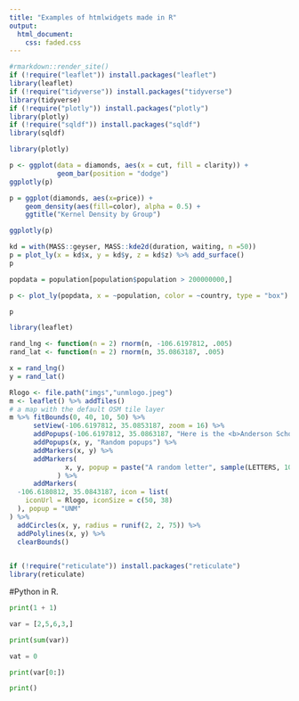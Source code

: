 ```yaml
---
title: "Examples of htmlwidgets made in R"
output:
  html_document:
    css: faded.css
---
```

```r
#rmarkdown::render_site()
if (!require("leaflet")) install.packages("leaflet")
library(leaflet)
if (!require("tidyverse")) install.packages("tidyverse")
library(tidyverse)
if (!require("plotly")) install.packages("plotly")
library(plotly)
if (!require("sqldf")) install.packages("sqldf")
library(sqldf)
```

```r
library(plotly)
```


```r

p <- ggplot(data = diamonds, aes(x = cut, fill = clarity)) +
            geom_bar(position = "dodge")
ggplotly(p)
```
```r
p = ggplot(diamonds, aes(x=price)) + 
    geom_density(aes(fill=color), alpha = 0.5) +
    ggtitle("Kernel Density by Group")

ggplotly(p)
```

```r
kd = with(MASS::geyser, MASS::kde2d(duration, waiting, n =50))
p = plot_ly(x = kd$x, y = kd$y, z = kd$z) %>% add_surface()
p
```
```r


popdata = population[population$population > 200000000,]

p <- plot_ly(popdata, x = ~population, color = ~country, type = "box")

p
```

```r
library(leaflet)
```

```r
rand_lng <- function(n = 2) rnorm(n, -106.6197812, .005)
rand_lat <- function(n = 2) rnorm(n, 35.0863187, .005)

x = rand_lng()
y = rand_lat()

Rlogo <- file.path("imgs","unmlogo.jpeg")
m <- leaflet() %>% addTiles()
# a map with the default OSM tile layer
m %>% fitBounds(0, 40, 10, 50) %>%
      setView(-106.6197812, 35.0853187, zoom = 16) %>%
      addPopups(-106.6197812, 35.0863187, "Here is the <b>Anderson School of Management</b>, UNM") %>%
      addPopups(x, y, "Random popups") %>%
      addMarkers(x, y) %>%
      addMarkers(
              x, y, popup = paste("A random letter", sample(LETTERS, 10))
            ) %>% 
      addMarkers(
  -106.6180812, 35.0843187, icon = list(
    iconUrl = Rlogo, iconSize = c(50, 38)
  ), popup = "UNM"
) %>% 
  addCircles(x, y, radius = runif(2, 2, 75)) %>%
  addPolylines(x, y) %>%
  clearBounds()
  


```
```r
if (!require("reticulate")) install.packages("reticulate")
library(reticulate)


```
#Python in R.
```python

print(1 + 1)

var = [2,5,6,3,]

print(sum(var))

vat = 0

print(var[0:])

print()

```
